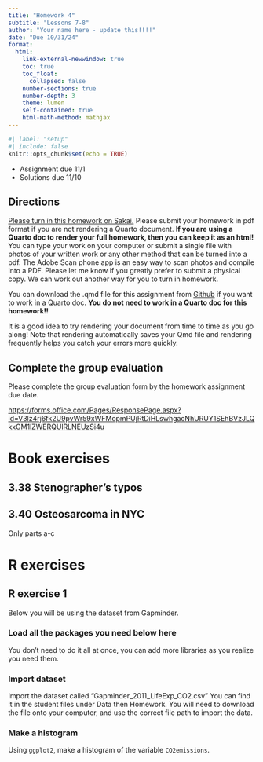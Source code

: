```yaml
---
title: "Homework 4"
subtitle: "Lessons 7-8"
author: "Your name here - update this!!!!"
date: "Due 10/31/24"
format: 
  html:
    link-external-newwindow: true
    toc: true
    toc_float:
      collapsed: false
    number-sections: true
    number-depth: 3
    theme: lumen
    self-contained: true
    html-math-method: mathjax
---
```


```r
#| label: "setup"
#| include: false
knitr::opts_chunk$set(echo = TRUE)
```

- Assignment due 11/1
- Solutions due 11/10

## Directions {.unnumbered}

[Please turn in this homework on Sakai.](https://sakai.ohsu.edu/portal/site/EPI-525-1-15028-F24/tool/137d7c54-61a9-4727-9018-374c3773c508) Please submit your homework in pdf format if you are not rendering a Quarto document. **If you are using a Quarto doc to render your full homework, then you can keep it as an html!** You can type your work on your computer or submit a single file with photos of your written work or any other method that can be turned into a pdf. The Adobe Scan phone app is an easy way to scan photos and compile into a PDF. Please let me know if you greatly prefer to submit a physical copy. We can work out another way for you to turn in homework.

You can download the .qmd file for this assignment from [Github](https://github.com/nwakim/F24_EPI_525/blob/main/homework/HW_03.qmd) if you want to work in a Quarto doc. **You do not need to work in a Quarto doc for this homework!!**

:::{.callout-tip}
It is a good idea to try rendering your document from time to time as you go along!  Note that rendering automatically saves your Qmd file and rendering frequently helps you catch your errors more quickly.
:::

## Complete the group evaluation

Please complete the group evaluation form by the homework assignment due date.

<https://forms.office.com/Pages/ResponsePage.aspx?id=V3lz4rj6fk2U9pvWr59xWFMopmPUjRtDiHLswhgacNhURUY1SEhBVzJLQkxGM1lZWERQUlRLNEUzSi4u>

# Book exercises

## 3.38 Stenographer’s typos {.unnumbered}

## 3.40 Osteosarcoma in NYC {.unnumbered}

Only parts a-c

# R exercises

## R exercise 1

Below you will be using the dataset from Gapminder.

### Load all the packages you need below here

You don't need to do it all at once, you can add more libraries as you realize you need them.

### Import dataset

Import the dataset called "Gapminder_2011_LifeExp_CO2.csv" You can find it in the student files under Data then Homework. You will need to download the file onto your computer, and use the correct file path to import the data.

### Make a histogram

Using `ggplot2`, make a histogram of the variable `CO2emissions`.

